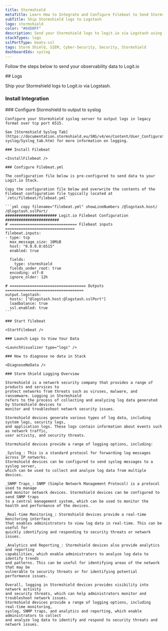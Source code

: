 ```yaml
---
title: Stormshield
metaTitle: Learn How to Integrate and Configure Filebeat to Send Stormshield Logs
subTitle: Ship Stormshield logs to Logstash
logo: stormshield
color: "#64D0FF"
description: Send your Stormshield logs to logit.io via Logstash using the instructions below and begin searching your data
stackTypes: logs
sslPortType: beats-ssl
tags: Storm Shield, SIEM, Cyber-Security, Security, Stormshield
dashboardIds: syslog
---
```


Follow the steps below to send your observability data to Logit.io

<Steps>
  ## Logs

  Ship your Stormshield logs to Logit.io via Logstash.
  
  ### Install Integration
  <InstallIntegration/>
    ### Configure Stormshield to output to syslog

    Configure your Stormshield syslog server to output logs in legacy format over tcp port 6515.

    See [Stormshield Syslog Tab](https://documentation.stormshield.eu/SNS/v4/en/Content/User_Configuration_Manual_SNS_v4/Logs-syslog/Syslog_tab.htm) for more information on logging.

    ### Install Filebeat

    <InstallFilebeat />

    ### Configure Filebeat.yml

    The configuration file below is pre-configured to send data to your Logit.io Stack.
        
    Copy the configuration file below and overwrite the contents of the Filebeat configuration file typically located at `/etc/filebeat/filebeat.yml`

    ```yml copy filename="filebeat.yml" showLineNumbers /@logstash.host/ /@logstash.sslPort/
    ####################### Logit.io Filebeat Configuration ########################
    # ============================== Filebeat inputs ===============================
    filebeat.inputs:
    - type: tcp
      max_message_size: 10MiB
      host: "0.0.0.0:6515"
      enabled: true

      fields:
        type: stormshield
      fields_under_root: true
      encoding: utf-8
      ignore_older: 12h
    
    # ================================== Outputs ===================================
    output.logstash:
      hosts: ["@logstash.host:@logstash.sslPort"]
      loadbalance: true
      ssl.enabled: true
    ```
    
    ### Start filebeat

    <StartFilebeat />

    ### Launch Logs to View Your Data

    <LaunchVisualizer type="logs" />

    ### How to diagnose no data in Stack

    <DiagnoseNoData />

    ### Storm Shield Logging Overview

    Stormshield is a network security company that provides a range of products and services to 
    protect networks from threats such as viruses, malware, and ransomware. Logging in Stormshield 
    refers to the process of collecting and analyzing log data generated by Stormshield devices to 
    monitor and troubleshoot network security issues.

    Stormshield devices generate various types of log data, including system logs, security logs, 
    and application logs. These logs contain information about events such as network traffic, 
    user activity, and security threats.

    Stormshield devices provide a range of logging options, including:

    _Syslog_: This is a standard protocol for forwarding log messages across IP networks. 
    Stormshield devices can be configured to send syslog messages to a syslog server, 
    which can be used to collect and analyze log data from multiple devices.

    _SNMP Traps_: SNMP (Simple Network Management Protocol) is a protocol used to manage 
    and monitor network devices. Stormshield devices can be configured to send SNMP traps 
    to a central management system, which can be used to monitor the health and performance of the devices.

    _Real-time Monitoring_: Stormshield devices provide a real-time monitoring interface 
    that enables administrators to view log data in real-time. This can be useful for 
    quickly identifying and responding to security threats or network issues.

    _Analytics and Reporting_: Stormshield devices also provide analytics and reporting 
    capabilities, which enable administrators to analyze log data to identify trends 
    and patterns. This can be useful for identifying areas of the network that may be 
    vulnerable to security threats or for identifying potential performance issues.

    Overall, logging in Stormshield devices provides visibility into network activity 
    and security threats, which can help administrators monitor and troubleshoot network issues. 
    Stormshield devices provide a range of logging options, including real-time monitoring, 
    syslog, SNMP traps, and analytics and reporting, which enable administrators to collect 
    and analyze log data to identify and respond to security threats and network issues.
</Steps>
